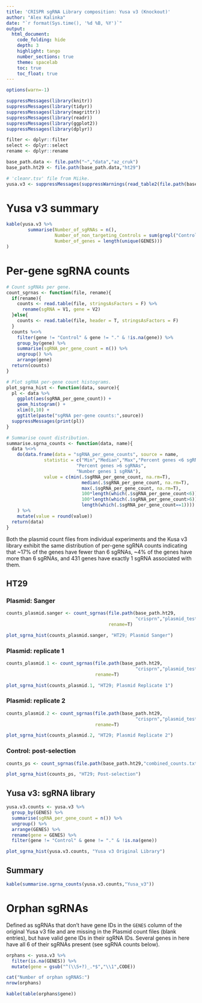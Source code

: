 ```yaml
---
title: 'CRISPR sgRNA Library composition: Yusa v3 (Knockout)'
author: "Alex Kalinka"
date: "`r format(Sys.time(), '%d %B, %Y')`"
output:
  html_document:
    code_folding: hide
    depth: 3
    highlight: tango
    number_sections: true
    theme: spacelab
    toc: true
    toc_float: true
---
```



```r
options(warn=-1)

suppressMessages(library(knitr))
suppressMessages(library(tidyr))
suppressMessages(library(magrittr))
suppressMessages(library(readr))
suppressMessages(library(ggplot2))
suppressMessages(library(dplyr))

filter <- dplyr::filter
select <- dplyr::select
rename <- dplyr::rename

base_path.data <- file.path("~","data","az_cruk")
base_path.ht29 <- file.path(base_path.data,"ht29")

# 'cleanr.tsv' file from Miike.
yusa.v3 <- suppressMessages(suppressWarnings(read_table2(file.path(base_path.data,"cleanr.tsv"))))

```

# Yusa v3 summary

```r
kable(yusa.v3 %>%
        summarise(Number_of_sgRNAs = n(),
                  Number_of_non_targeting_Controls = sum(grepl("Control",CODE)),
                  Number_of_genes = length(unique(GENES)))
)

```

# Per-gene sgRNA counts

```r
# Count sgRNAs per gene.
count_sgrnas <- function(file, rename){
  if(rename){
    counts <- read.table(file, stringsAsFactors = F) %>%
      rename(sgRNA = V1, gene = V2)
  }else{
    counts <- read.table(file, header = T, stringsAsFactors = F)
  }
  counts %<>%
    filter(gene != "Control" & gene != "." & !is.na(gene)) %>%
    group_by(gene) %>%
    summarise(sgRNA_per_gene_count = n()) %>%
    ungroup() %>%
    arrange(gene)
  return(counts)
}

# Plot sgRNA per-gene count histograms.
plot_sgrna_hist <- function(data, source){
  pl <- data %>%
    ggplot(aes(sgRNA_per_gene_count)) +
    geom_histogram() +
    xlim(0,10) +
    ggtitle(paste("sgRNA per-gene counts:",source))
  suppressMessages(print(pl))
}

# Summarise count distribution.
summarise.sgrna_counts <- function(data, name){
  data %<>%
    do(data.frame(data = "sgRNA_per_gene_counts", source = name,
              statistic = c("Min","Median","Max","Percent genes <6 sgRNAs",
                          "Percent genes >6 sgRNAs",
                          "Number genes 1 sgRNA"),
              value = c(min(.$sgRNA_per_gene_count, na.rm=T),
                            median(.$sgRNA_per_gene_count, na.rm=T),
                            max(.$sgRNA_per_gene_count, na.rm=T),
                            100*length(which(.$sgRNA_per_gene_count<6))/nrow(.),
                            100*length(which(.$sgRNA_per_gene_count>6))/nrow(.),
                            length(which(.$sgRNA_per_gene_count==1))))
    ) %>%
    mutate(value = round(value))
  return(data)
}

```

Both the plasmid count files from individual experiments and the Kusa v3 library exhibit the same distribution of per-gene sgRNA counts indicating that ~17% of the genes have fewer than 6 sgRNAs, ~4% of the genes have more than 6 sgRNAs, and 431 genes have exactly 1 sgRNA associated with them.

## HT29 {.tabset}

### Plasmid: Sanger

```r
counts_plasmid.sanger <- count_sgrnas(file.path(base_path.ht29,
                                                "crisprn","plasmid_test","counts","Plasmid_Sanger.s_1.counts"),
                                      rename=T)

plot_sgrna_hist(counts_plasmid.sanger, "HT29; Plasmid Sanger")

```

### Plasmid: replicate 1

```r
counts_plasmid.1 <- count_sgrnas(file.path(base_path.ht29,
                                                "crisprn","plasmid_test","counts","Plasmid_AZ_1.s_1.counts"), 
                                 rename=T)

plot_sgrna_hist(counts_plasmid.1, "HT29; Plasmid Replicate 1")

```

### Plasmid: replicate 2

```r
counts_plasmid.2 <- count_sgrnas(file.path(base_path.ht29,
                                                "crisprn","plasmid_test","counts","Plasmid_AZ_2.s_1.counts"), 
                                 rename=T)

plot_sgrna_hist(counts_plasmid.2, "HT29; Plasmid Replicate 2")

```

### Control: post-selection

```r
counts_ps <- count_sgrnas(file.path(base_path.ht29,"combined_counts.txt"), rename=T)

plot_sgrna_hist(counts_ps, "HT29; Post-selection")

```


## Yusa v3: sgRNA library

```r
yusa.v3.counts <- yusa.v3 %>%
  group_by(GENES) %>%
  summarise(sgRNA_per_gene_count = n()) %>%
  ungroup() %>%
  arrange(GENES) %>%
  rename(gene = GENES) %>%
  filter(gene != "Control" & gene != "." & !is.na(gene))

plot_sgrna_hist(yusa.v3.counts, "Yusa v3 Original Library")

```

## Summary

```r
kable(summarise.sgrna_counts(yusa.v3.counts,"Yusa_v3"))

```

# Orphan sgRNAs

Defined as sgRNAs that don't have gene IDs in the `GENES` column of the original Yusa v3 file and are missing in the Plasmid count files (blank entries), but have valid gene IDs in their sgRNA IDs. Several genes in here have all 6 of their sgRNAs present (see sgRNA counts below).

```r
orphans <- yusa.v3 %>%
  filter(is.na(GENES)) %>%
  mutate(gene = gsub("^(\\S+?)_.*$","\\1",CODE))

cat("Number of orphan sgRNAS:")
nrow(orphans)

kable(table(orphans$gene))

```

